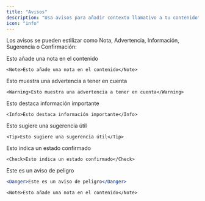 ```yaml
---
title: "Avisos"
description: "Usa avisos para añadir contexto llamativo a tu contenido"
icon: "info"
---
```


Los avisos se pueden estilizar como Nota, Advertencia, Información, Sugerencia o Confirmación:

<Note>Esto añade una nota en el contenido</Note>

```mdx
<Note>Esto añade una nota en el contenido</Note>
```

<Warning>Esto muestra una advertencia a tener en cuenta</Warning>

```mdx
<Warning>Esto muestra una advertencia a tener en cuenta</Warning>
```

<Info>Esto destaca información importante</Info>

```mdx
<Info>Esto destaca información importante</Info>
```

<Tip>Esto sugiere una sugerencia útil</Tip>

```mdx
<Tip>Esto sugiere una sugerencia útil</Tip>
```

<Check>Esto indica un estado confirmado</Check>

```mdx
<Check>Esto indica un estado confirmado</Check>
```

<Danger>Este es un aviso de peligro</Danger>

```jsx
<Danger>Este es un aviso de peligro</Danger>
```

<RequestExample>

```mdx Callout Example
<Note>Esto añade una nota en el contenido</Note>
```

</RequestExample>

